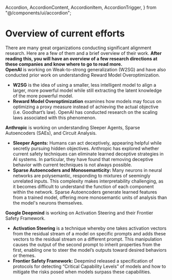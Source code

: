   Accordion,
  AccordionContent,
  AccordionItem,
  AccordionTrigger,
} from "@/components/ui/accordion";

# Overview of current efforts

<Promise>
  There are many great organizations conducting significant alignment research.
  Here are a few of them and a brief overview of their work.
  <b>
    After reading this, you will have an overview of a few research directions
    at these companies and know where to go to read more.
  </b>
</Promise>

<div class="mt-1">
  <Accordion type="single" collapsible className="w-full">
    <AccordionItem value="item-1">
      <AccordionTrigger>
        <b>OpenAI</b> is working on Weak-to-strong generalization (W2SG) and
        have also conducted prior work on understanding Reward Model
        Overoptimization.
      </AccordionTrigger>
      <AccordionContent>
        <ul className="list-decimal">
          <li>
            <b>W2SG</b> is the idea of using a smaller, less intelligent model
            to align a larger, more powerful model while still extracting the
            latent knowledge of the more powerful model.
          </li>
          <li>
            <b>Reward Model Overoptimization</b> examines how models may focus
            on optimizing a proxy measure instead of achieving the actual
            objective (i.e. Goodhart’s law). OpenAI has conducted research on
            the scaling laws associated with this phenomenon.
          </li>
        </ul>
      </AccordionContent>
    </AccordionItem>
    <AccordionItem value="item-2">
      <AccordionTrigger>
        <b>Anthropic</b> is working on understanding Sleeper Agents, Sparse
        Autoencoders (SAEs), and Circuit Analysis.
      </AccordionTrigger>
      <AccordionContent>
        <ul>
          <li>
            <b>Sleeper Agents:</b> Humans can act deceptively, appearing helpful
            while secretly pursuing hidden objectives. Anthropic has explored
            whether current safety techniques can eliminate learned deceptive
            strategies in AI systems. In particular, they have found that
            removing deceptive behavior with current techniques is not always
            possible.
          </li>
          <li>
            <b>Sparse Autoencoders and Monosemanticity:</b> Many neurons in
            neural networks are polysemantic, responding to mixtures of
            seemingly unrelated inputs. This complexity makes interpretability
            challenging, as it becomes difficult to understand the function of
            each component within the network. Sparse Autoencoders generate
            learned features from a trained model, offering more monosemantic
            units of analysis than the model's neurons themselves.
          </li>
        </ul>
      </AccordionContent>
    </AccordionItem>
    <AccordionItem value="item-3">
      <AccordionTrigger>
        <b>Google Deepmind</b> is working on Activation Steering and their
        Frontier Safety Framework.
      </AccordionTrigger>
      <AccordionContent>
        <ul>
          <li>
            <b>Activation Steering</b> is a technique whereby one takes
            activation vectors from the residual stream of a model on specific
            prompts and adds these vectors to the residual stream on a different
            prompt. This manipulation causes the output of the second prompt to
            inherit properties from the first, enabling one to steer the model’s
            outputs toward desired behaviors or themes.
          </li>
          <li>
            <b>Frontier Safety Framework:</b> Deepmind released a specification
            of protocols for detecting “Critical Capability Levels” of models
            and how to mitigate the risks posed when models surpass these
            capabilities.
          </li>
        </ul>
      </AccordionContent>
    </AccordionItem>
  </Accordion>
</div>
